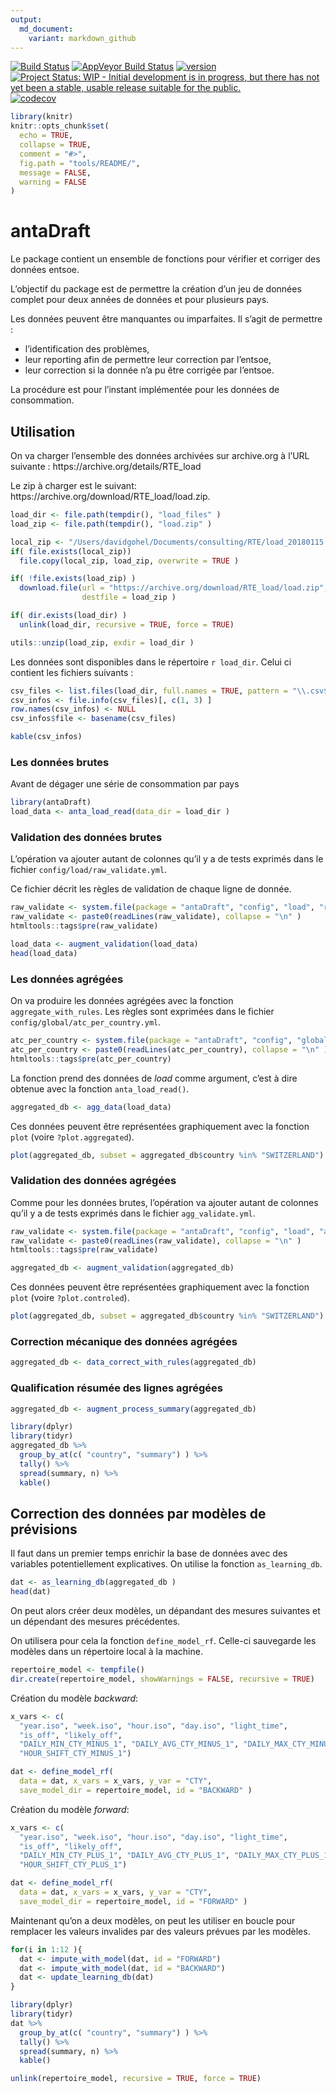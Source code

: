 ```yaml
---
output:
  md_document:
    variant: markdown_github
---
```


<!-- README.md is generated from README.Rmd. Please edit that file -->

[![Build Status](https://travis-ci.org/rte-antares-rpackage/antaDraft.svg?branch=master)](https://travis-ci.org/rte-antares-rpackage/antaDraft) 
[![AppVeyor Build Status](https://ci.appveyor.com/api/projects/status/github/rte-antares-rpackage/antaDraft?branch=master&svg=true)](https://ci.appveyor.com/project/rte-antares-rpackage/antaDraft) 
[![version](http://www.r-pkg.org/badges/version/antaDraft)](https://CRAN.R-project.org/package=antaDraft) 
[![Project Status: WIP - Initial development is in progress, but there has not yet been a stable, usable release suitable for the public.](http://www.repostatus.org/badges/latest/wip.svg)](http://www.repostatus.org/#wip) 
[![codecov](https://codecov.io/gh/rte-antares-rpackage/antaDraft/branch/master/graph/badge.svg)](https://codecov.io/gh/rte-antares-rpackage/antaDraft)

```r
library(knitr)
knitr::opts_chunk$set(
  echo = TRUE,
  collapse = TRUE,
  comment = "#>",
  fig.path = "tools/README/",
  message = FALSE,
  warning = FALSE
)
```

# antaDraft

Le package contient un ensemble de fonctions pour vérifier et corriger des données entsoe.

L'objectif du package est de permettre la création d'un jeu de données complet pour deux années de données et pour plusieurs pays. 

Les données peuvent être manquantes ou imparfaites. Il s'agit de permettre :

* l'identification des problèmes, 
* leur reporting afin de permettre leur correction par l'entsoe, 
* leur correction si la donnée n'a pu être corrigée par l'entsoe. 

La procédure est pour l'instant implémentée pour les données de consommation.


## Utilisation

On va charger l'ensemble des données archivées sur archive.org à l'URL suivante : https://archive.org/details/RTE_load

Le zip à charger est le suivant: https://archive.org/download/RTE_load/load.zip.

```r
load_dir <- file.path(tempdir(), "load_files" )
load_zip <- file.path(tempdir(), "load.zip" )

local_zip <- "/Users/davidgohel/Documents/consulting/RTE/load_20180115.zip"
if( file.exists(local_zip))
  file.copy(local_zip, load_zip, overwrite = TRUE )

if( !file.exists(load_zip) )
  download.file(url = "https://archive.org/download/RTE_load/load.zip", 
                destfile = load_zip )

if( dir.exists(load_dir) )
  unlink(load_dir, recursive = TRUE, force = TRUE)

utils::unzip(load_zip, exdir = load_dir )
```

Les données sont disponibles dans le répertoire `r load_dir`. Celui ci contient les fichiers suivants :

```r
csv_files <- list.files(load_dir, full.names = TRUE, pattern = "\\.csv$")
csv_infos <- file.info(csv_files)[, c(1, 3) ]
row.names(csv_infos) <- NULL
csv_infos$file <- basename(csv_files)

kable(csv_infos)
```


### Les données brutes

Avant de dégager une série de consommation par pays

```r
library(antaDraft)
load_data <- anta_load_read(data_dir = load_dir )
```

### Validation des données brutes

L'opération va ajouter autant de colonnes qu'il y a 
de tests exprimés dans le fichier `config/load/raw_validate.yml`.

Ce fichier décrit les règles de validation de chaque ligne de donnée.

```r
raw_validate <- system.file(package = "antaDraft", "config", "load", "raw_validate.yml")
raw_validate <- paste0(readLines(raw_validate), collapse = "\n" )
htmltools::tags$pre(raw_validate)
```


```r
load_data <- augment_validation(load_data)
head(load_data)
```


### Les données agrégées

On va produire les données agrégées avec la fonction 
`aggregate_with_rules`. Les règles sont 
exprimées dans le fichier `config/global/atc_per_country.yml`.

```r
atc_per_country <- system.file(package = "antaDraft", "config", "global", "atc_per_country.yml")
atc_per_country <- paste0(readLines(atc_per_country), collapse = "\n" )
htmltools::tags$pre(atc_per_country)
```

La fonction prend des données de *load* comme argument, c'est à dire obtenue avec la fonction `anta_load_read()`.

```r
aggregated_db <- agg_data(load_data)
```

Ces données peuvent être représentées graphiquement avec la 
fonction `plot` (voire `?plot.aggregated`).

```r
plot(aggregated_db, subset = aggregated_db$country %in% "SWITZERLAND")
```


### Validation des données agrégées

Comme pour les données brutes, l'opération va ajouter autant de colonnes qu'il y a de tests exprimés dans le fichier `agg_validate.yml`.

```r
raw_validate <- system.file(package = "antaDraft", "config", "load", "agg_validate.yml")
raw_validate <- paste0(readLines(raw_validate), collapse = "\n" )
htmltools::tags$pre(raw_validate)
```


```r
aggregated_db <- augment_validation(aggregated_db)
```

Ces données peuvent être représentées graphiquement avec la 
fonction `plot` (voire `?plot.controled`).

```r
plot(aggregated_db, subset = aggregated_db$country %in% "SWITZERLAND")
```


### Correction mécanique des données agrégées

```r
aggregated_db <- data_correct_with_rules(aggregated_db)
```

### Qualification résumée des lignes agrégées

```r
aggregated_db <- augment_process_summary(aggregated_db)

library(dplyr)
library(tidyr)
aggregated_db %>% 
  group_by_at(c( "country", "summary") ) %>% 
  tally() %>% 
  spread(summary, n) %>% 
  kable()
```

## Correction des données par modèles de prévisions

Il faut dans un premier temps enrichir la base de données avec des 
variables potentiellement explicatives. On utilise la fonction `as_learning_db`.

```r
dat <- as_learning_db(aggregated_db )
head(dat)
```

On peut alors créer deux modèles, un dépandant des mesures suivantes et un dépendant 
des mesures précédentes.

On utilisera pour cela la fonction `define_model_rf`. Celle-ci sauvegarde les modèles dans un répertoire 
local à la machine.

```r
repertoire_model <- tempfile()
dir.create(repertoire_model, showWarnings = FALSE, recursive = TRUE)
```

Création du modèle *backward*:

```r
x_vars <- c(
  "year.iso", "week.iso", "hour.iso", "day.iso", "light_time",
  "is_off", "likely_off",
  "DAILY_MIN_CTY_MINUS_1", "DAILY_AVG_CTY_MINUS_1", "DAILY_MAX_CTY_MINUS_1",
  "HOUR_SHIFT_CTY_MINUS_1")

dat <- define_model_rf( 
  data = dat, x_vars = x_vars, y_var = "CTY",
  save_model_dir = repertoire_model, id = "BACKWARD" )
```

Création du modèle *forward*:

```r
x_vars <- c(
  "year.iso", "week.iso", "hour.iso", "day.iso", "light_time",
  "is_off", "likely_off",
  "DAILY_MIN_CTY_PLUS_1", "DAILY_AVG_CTY_PLUS_1", "DAILY_MAX_CTY_PLUS_1",
  "HOUR_SHIFT_CTY_PLUS_1")

dat <- define_model_rf( 
  data = dat, x_vars = x_vars, y_var = "CTY",
  save_model_dir = repertoire_model, id = "FORWARD" )
```

Maintenant qu'on a deux modèles, on peut les utiliser en boucle pour 
remplacer les valeurs invalides par des valeurs prévues par les modèles.

```r
for(i in 1:12 ){
  dat <- impute_with_model(dat, id = "FORWARD")
  dat <- impute_with_model(dat, id = "BACKWARD")
  dat <- update_learning_db(dat)
}
```


```r
library(dplyr)
library(tidyr)
dat %>% 
  group_by_at(c( "country", "summary") ) %>% 
  tally() %>% 
  spread(summary, n) %>% 
  kable()
```

```r
unlink(repertoire_model, recursive = TRUE, force = TRUE)
```

